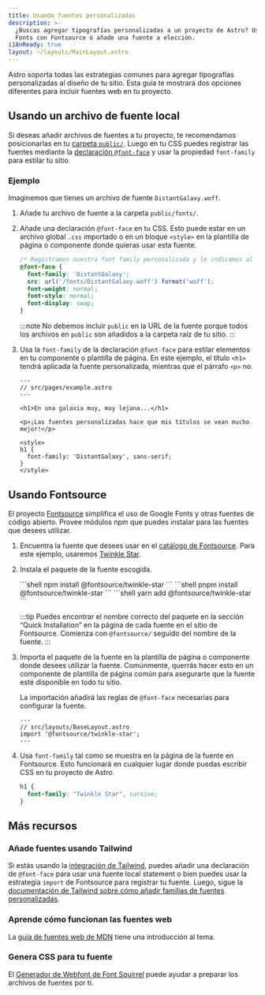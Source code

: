 ```yaml
---
title: Usando fuentes personalizadas
description: >-
  ¿Buscas agregar tipografías personalizadas a un proyecto de Astro? Usa Google
  Fonts con Fontsource o añade una fuente a elección.
i18nReady: true
layout: ~/layouts/MainLayout.astro
---
```




Astro soporta todas las estrategias comunes para agregar tipografías personalizadas al diseño de tu sitio. Esta guía te mostrará dos opciones diferentes para incluir fuentes web en tu proyecto.

## Usando un archivo de fuente local

Si deseas añadir archivos de fuentes a tu proyecto, te recomendamos posicionarlas en tu [carpeta `public/`](/es/core-concepts/project-structure/#public). Luego en tu CSS puedes registrar las fuentes mediante la [declaración `@font-face`](https://developer.mozilla.org/es/docs/Web/CSS/@font-face) y usar la propiedad `font-family` para estilar tu sitio.

### Ejemplo

Imaginemos que tienes un archivo de fuente `DistantGalaxy.woff`.

1. Añade tu archivo de fuente a la carpeta `public/fonts/`.

2. Añade una declaración `@font-face` en tu CSS. Esto puede estar en un archivo global `.css` importado o en un bloque `<style>` en la plantilla de página o componente donde quieras usar esta fuente.

    ```css
    /* Registramos nuestra font family personalizada y le indicamos al navegador dónde encontrarla. */
    @font-face {
      font-family: 'DistantGalaxy';
      src: url('/fonts/DistantGalaxy.woff') format('woff');
      font-weight: normal;
      font-style: normal;
      font-display: swap;
    }
    ```

    :::note
    No debemos incluir `public` en la URL de la fuente porque todos los archivos en `public` son añadidos a la carpeta raíz de tu sitio.
    :::

3. Usa la `font-family` de la declaración `@font-face` para estilar elementos en tu componente o plantilla de página. En este ejemplo, el título `<h1>` tendrá aplicada la fuente personalizada, mientras que el párrafo `<p>` no.

    ```astro {10-12}
    ---
    // src/pages/example.astro
    ---

    <h1>En una galaxia muy, muy lejana...</h1>

    <p>¡Las fuentes personalizadas hace que mis títulos se vean mucho mejor!</p>

    <style>
    h1 {
      font-family: 'DistantGalaxy', sans-serif;
    }
    </style>
    ```

## Usando Fontsource

El proyecto [Fontsource](https://fontsource.org/) simplifica el uso de Google Fonts y otras fuentes de código abierto. Provee módulos npm que puedes instalar para las fuentes que desees utilizar.

1. Encuentra la fuente que desees usar en el [catálogo de Fontsource](https://fontsource.org/fonts). Para este ejemplo, usaremos [Twinkle Star](https://fontsource.org/fonts/twinkle-star).

2. Instala el paquete de la fuente escogida.

    <PackageManagerTabs>
      <Fragment slot="npm">
      ```shell
      npm install @fontsource/twinkle-star
      ```
      </Fragment>
      <Fragment slot="pnpm">
      ```shell
      pnpm install @fontsource/twinkle-star
      ```
      </Fragment>
      <Fragment slot="yarn">
      ```shell
      yarn add @fontsource/twinkle-star
      ```
      </Fragment>
    </PackageManagerTabs>

    :::tip
    Puedes encontrar el nombre correcto del paquete en la sección “Quick Installation” en la página de cada fuente en el sitio de Fontsource. Comienza con `@fontsource/` seguido del nombre de la fuente.
    :::

3. Importa el paquete de la fuente en la plantilla de página o componente donde desees utilizar la fuente. Comúnmente, querrás hacer esto en un componente de plantilla de página común para asegurarte que la fuente esté disponible en todo tu sitio.

    La importación añadirá las reglas de `@font-face` necesarias para configurar la fuente.

    ```astro
    ---
    // src/layouts/BaseLayout.astro
    import '@fontsource/twinkle-star';
    ---
    ```

4. Usa `font-family` tal como se muestra en la página de la fuente en Fontsource. Esto funcionará en cualquier lugar donde puedas escribir CSS en tu proyecto de Astro.

    ```css
    h1 {
      font-family: "Twinkle Star", cursive;
    }
    ```

## Más recursos

### Añade fuentes usando Tailwind

Si estás usando la [integración de Tailwind](/es/guides/integrations-guide/tailwind/), puedes añadir una declaración de `@font-face` para usar una fuente local statement o bien puedes usar la estrategia `import` de Fontsource para registrar tu fuente. Luego, sigue la [documentación de Tailwind sobre cómo añadir familias de fuentes personalizadas](https://tailwindcss.com/docs/font-family#using-custom-values).

### Aprende cómo funcionan las fuentes web

La [guía de fuentes web de MDN](https://developer.mozilla.org/es/docs/Learn/CSS/Styling_text/Web_fonts) tiene una introducción al tema.

### Genera CSS para tu fuente

El [Generador de Webfont de Font Squirrel](https://www.fontsquirrel.com/tools/webfont-generator) puede ayudar a preparar los archivos de fuentes por ti.
